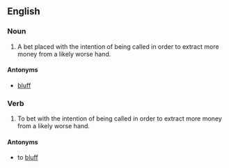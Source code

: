 ==English==

===Noun===
{{en-noun|sg=[[value]] [[bet]]}}

# {{poker}} A bet placed with the intention of being called in order to extract more money from a likely worse hand. 

====Antonyms====

* [[bluff]]

===Verb===
{{en-verb|inf=to [[value]] [[bet]]|value bets|value betting|value bet}}

# {{poker}} To bet with the intention of being called in order to extract more money from a likely worse hand.

====Antonyms====

*to [[bluff]]